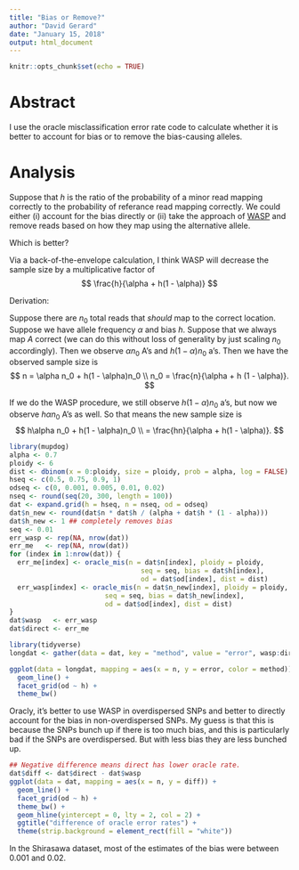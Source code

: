 ```yaml
---
title: "Bias or Remove?"
author: "David Gerard"
date: "January 15, 2018"
output: html_document
---
```


```r
knitr::opts_chunk$set(echo = TRUE)
```

# Abstract

I use the oracle misclassification error rate code to calculate whether it is better to account for bias or to remove the bias-causing alleles.

# Analysis

Suppose that $h$ is the ratio of the probability of a minor read mapping correctly to the probability of referance read mapping correctly. We could either (i) account for the bias directly or (ii) take the approach of [WASP](http://dx.doi.org/10.1038/nmeth.3582) and remove reads based on how they map using the alternative allele.

Which is better?

Via a back-of-the-envelope calculation, I think WASP will decrease the sample size by a multiplicative factor of 
$$
\frac{h}{\alpha + h(1 - \alpha)}
$$

Derivation:

Suppose there are $n_0$ total reads that *should* map to the correct location. Suppose we have allele frequency $\alpha$ and bias $h$. Suppose that we always map $A$ correct (we can do this without loss of generality by just scaling $n_0$ accordingly). Then we observe $\alpha n_0$ A's and $h(1 - \alpha)n_0$ a's. Then we have the observed sample size is 
$$
n = \alpha n_0 + h(1 - \alpha)n_0 \\
n_0 = \frac{n}{\alpha + h (1 - \alpha)}.
$$

If we do the WASP procedure, we still observe $h(1 - \alpha)n_0$ a's, but now we observe $h\alpha n_0$ A's as well. So that means the new sample size is
$$
h\alpha n_0 + h(1 - \alpha)n_0 \\
= \frac{hn}{\alpha + h(1 - \alpha)}.
$$

```r
library(mupdog)
alpha <- 0.7
ploidy <- 6
dist <- dbinom(x = 0:ploidy, size = ploidy, prob = alpha, log = FALSE)
hseq <- c(0.5, 0.75, 0.9, 1)
odseq <- c(0, 0.001, 0.005, 0.01, 0.02)
nseq <- round(seq(20, 300, length = 100))
dat <- expand.grid(h = hseq, n = nseq, od = odseq)
dat$n_new <- round(dat$n * dat$h / (alpha + dat$h * (1 - alpha)))
dat$h_new <- 1 ## completely removes bias
seq <- 0.01
err_wasp <- rep(NA, nrow(dat))
err_me   <- rep(NA, nrow(dat))
for (index in 1:nrow(dat)) {
  err_me[index] <- oracle_mis(n = dat$n[index], ploidy = ploidy, 
                                 seq = seq, bias = dat$h[index], 
                                 od = dat$od[index], dist = dist)
  err_wasp[index] <- oracle_mis(n = dat$n_new[index], ploidy = ploidy, 
                        seq = seq, bias = dat$h_new[index], 
                        od = dat$od[index], dist = dist)
}
dat$wasp   <- err_wasp
dat$direct <- err_me
```

```r
library(tidyverse)
longdat <- gather(data = dat, key = "method", value = "error", wasp:direct)

ggplot(data = longdat, mapping = aes(x = n, y = error, color = method)) +
  geom_line() +
  facet_grid(od ~ h) +
  theme_bw()

```

Oracly, it's better to use WASP in overdispersed SNPs and better to directly account for the bias in non-overdispersed SNPs. My guess is that this is because the SNPs bunch up if there is too much bias, and this is particularly bad if the SNPs are overdispersed. But with less bias they are less bunched up.
```r
## Negative difference means direct has lower oracle rate.
dat$diff <- dat$direct - dat$wasp
ggplot(data = dat, mapping = aes(x = n, y = diff)) +
  geom_line() +
  facet_grid(od ~ h) +
  theme_bw() +
  geom_hline(yintercept = 0, lty = 2, col = 2) +
  ggtitle("difference of oracle error rates") +
  theme(strip.background = element_rect(fill = "white"))
```

In the Shirasawa dataset, most of the estimates of the bias were between 0.001 and 0.02.


